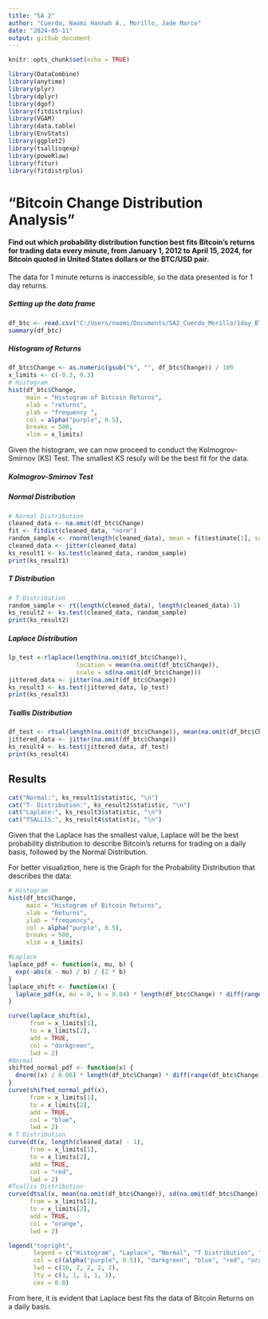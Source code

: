 ---
title: "SA 2"
author: "Cuerdo, Naomi Hannah A., Morillo, Jade Marco"
date: "2024-05-11"
output: github_document
---

```{r setup, include=FALSE}
knitr::opts_chunk$set(echo = TRUE)
```

```{r libraries, include=FALSE}
library(DataCombine)
library(anytime)
library(plyr)
library(dplyr)
library(dgof)
library(fitdistrplus)
library(VGAM)
library(data.table)
library(EnvStats)
library(ggplot2)
library(tsallisqexp)
library(poweRlaw)
library(fitur)
library(fitdistrplus)
```


# "Bitcoin Change Distribution Analysis"
#### Find out which probability distribution function best fits Bitcoin’s returns for trading data every minute, from January 1, 2012 to April 15, 2024, for Bitcoin quoted in United States dollars or the BTC/USD pair.

The data for 1 minute returns is inaccessible, so the data presented is for 1 day returns. 

##### Setting up the data frame
```{r read}
df_btc <- read.csv("C:/Users/naomi/Documents/SA2_Cuerdo_Morillo/1day_BTC_USD.csv")
summary(df_btc)
```

##### Histogram of Returns
```{r histogram}
df_btc$Change <- as.numeric(gsub("%", "", df_btc$Change)) / 100
x_limits <- c(-0.3, 0.3)
# Histogram
hist(df_btc$Change, 
     main = "Histogram of Bitcoin Returns", 
     xlab = "returns", 
     ylab = "frequency ", 
     col = alpha("purple", 0.5), 
     breaks = 500,  
     xlim = x_limits)

```

Given the histogram, we can now proceed to conduct the Kolmogrov-Smirnov (KS) Test. The smallest KS resuly will be the best fit for the data. 

##### Kolmogrov-Smirnov Test

#####  Normal Distribution
```{r normal}
# Normal Distribution
cleaned_data <- na.omit(df_btc$Change)
fit <- fitdist(cleaned_data, "norm")
random_sample <- rnorm(length(cleaned_data), mean = fit$estimate[1], sd = fit$estimate[2])
cleaned_data <- jitter(cleaned_data)
ks_result1 <- ks.test(cleaned_data, random_sample)
print(ks_result1)
```

#####  T Distribution
```{r  t}
# T Distribution
random_sample <- rt(length(cleaned_data), length(cleaned_data)-1)
ks_result2 <- ks.test(cleaned_data, random_sample)
print(ks_result2)
```


#####  Laplace Distribution
```{r laplace}
lp_test <-rlaplace(length(na.omit(df_btc$Change)), 
                   location = mean(na.omit(df_btc$Change)), 
                   scale = sd(na.omit(df_btc$Change)))
jittered_data <- jitter(na.omit(df_btc$Change))
ks_result3 <- ks.test(jittered_data, lp_test)
print(ks_result3)

```

##### Tsallis Distribution
```{r}
df_test <- rtsal(length(na.omit(df_btc$Change)), mean(na.omit(df_btc$Change)), sd(na.omit(df_btc$Change)))
jittered_data <- jitter(na.omit(df_btc$Change))
ks_result4 <- ks.test(jittered_data, df_test)
print(ks_result4)

```

## Results
```{r results}
cat("Normal:", ks_result1$statistic, "\n")
cat("T- Distribution:", ks_result2$statistic, "\n")
cat("Laplace:", ks_result3$statistic, "\n")
cat("TSALLIS:", ks_result4$statistic, "\n")
```

Given that the Laplace has the smallest value, Laplace will be the best probability distribution to describe Bitcoin's returns for trading on a daily basis, followed by the Normal Distribution. 

For better visualiztion, here is the Graph for the Probability Distribution that describes the data:

```{r}

# Histogram
hist(df_btc$Change, 
     main = "Histogram of Bitcoin Returns", 
     xlab = "Returns", 
     ylab = "frequency", 
     col = alpha("purple", 0.5),
     breaks = 500,
     xlim = x_limits)

#Laplace
laplace_pdf <- function(x, mu, b) {
  exp(-abs(x - mu) / b) / (2 * b)
}
laplace_shift <- function(x) {
  laplace_pdf(x, mu = 0, b = 0.04) * length(df_btc$Change) * diff(range(df_btc$Change)) / 250
}

curve(laplace_shift(x),
      from = x_limits[1], 
      to = x_limits[2], 
      add = TRUE, 
      col = "darkgreen", 
      lwd = 2)
#Normal 
shifted_normal_pdf <- function(x) {
  dnorm((x) / 0.06) * length(df_btc$Change) * diff(range(df_btc$Change)) / 10
}
curve(shifted_normal_pdf(x), 
      from = x_limits[1], 
      to = x_limits[2], 
      add = TRUE, 
      col = "blue", 
      lwd = 2)
# T Distribution
curve(dt(x, length(cleaned_data) - 1), 
      from = x_limits[1], 
      to = x_limits[2], 
      add = TRUE, 
      col = "red", 
      lwd = 2)
#Tsallis Distribution
curve(dtsal(x, mean(na.omit(df_btc$Change)), sd(na.omit(df_btc$Change))), 
      from = x_limits[1], 
      to = x_limits[2], 
      add = TRUE, 
      col = "orange", 
      lwd = 2)

legend("topright",
       legend = c("Histogram", "Laplace", "Normal", "T Distribution", "Tsallis Distribution"),
       col = c((alpha("purple", 0.5)), "darkgreen", "blue", "red", "orange"),
       lwd = c(10, 2, 2, 2, 2), 
       lty = c(1, 1, 1, 1, 1), 
       cex = 0.8)
```

From here, it is evident that Laplace best fits the data of Bitcoin Returns on a daily basis. 